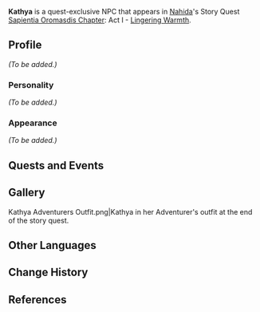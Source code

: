 {{Meta
|missing_NPC_profile  = yes
}}
{{Character Infobox
|type             = Quest NPC
|image            = NPC Kathya.png
|region           = Sumeru
|affiliation      = 
|title            = 

|ancestry         = <!-- Clan/family -->
|father           = 
|mother           = 
|spouse           = 
|sibling          = 
|child            = 
|relative         = 

|voiceEN          = [[imdb:nm9674561|Kendell Byrd]]<ref name="Kendell Byrd">Twitter: [https://twitter.com/flylikeabyrd22/status/1587904597531586561 EN VA Self Announcement]</ref>
|voiceCN          = 
|voiceJP          = 
}}
'''Kathya''' is a quest-exclusive NPC that appears in [[Nahida]]'s Story Quest [[Sapientia Oromasdis Chapter]]: Act I - [[Lingering Warmth]].
<!--
==Location==
{{subst:#tag:gallery|
NPC Location {{subst:PAGENAME}}.png{{subst:!}}{{subst:PAGENAME}}'s location
NPC Location {{subst:PAGENAME}} Context.png{{subst:!}}Additional context
}}
-->
==Profile==
<!--Detailed story/lore information goes here.-->
''(To be added.)''

===Personality===
''(To be added.)''

===Appearance===
<!--Keep appearance section short and concise. Limit to 2 paragraphs with 3-4 sentences each.-->
''(To be added.)''

==Quests and Events==
{{Quests and Events}}
<!--
==Trivia==
* 
-->
==Gallery==
<gallery>
Kathya Adventurers Outfit.png|Kathya in her Adventurer's outfit at the end of the story quest.
</gallery>

==Other Languages==
{{Other Languages
|default_hidden = 1
|en      = Kathya
|zhs     = 凯西娅
|zhs_rm  = Kǎixīyà
|zht     = 凱西婭
|zht_rm  = Kǎixīyà
|ja      = キャシア
|ja_rm   = Kyashia
|ko      = 케시야
|ko_rm   = Kesiya
|es      = Kathya
|fr      = Kathya
|ru      = Катия
|th      = Kathya
|vi      = Kathya
|de      = Kathya
|id      = Kathya
|pt      = Kathya
}}

==Change History==
{{Change History|3.2}}

==References==
{{Reflist}}